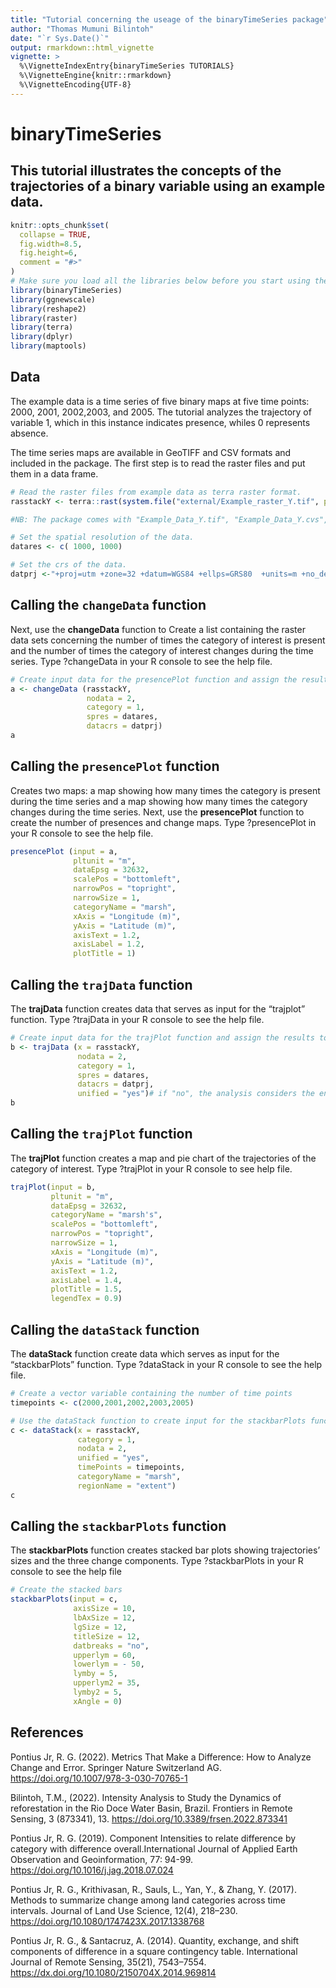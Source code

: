 ```yaml
---
title: "Tutorial concerning the useage of the binaryTimeSeries package"
author: "Thomas Mumuni Bilintoh"
date: "`r Sys.Date()`"
output: rmarkdown::html_vignette
vignette: >
  %\VignetteIndexEntry{binaryTimeSeries TUTORIALS}
  %\VignetteEngine{knitr::rmarkdown}
  %\VignetteEncoding{UTF-8}
---
```


# binaryTimeSeries

## This tutorial illustrates the concepts of the trajectories of a binary variable using an example data.

```r
knitr::opts_chunk$set(
  collapse = TRUE,
  fig.width=8.5, 
  fig.height=6,
  comment = "#>"
)
# Make sure you load all the libraries below before you start using the package.
library(binaryTimeSeries)
library(ggnewscale)
library(reshape2)
library(raster)
library(terra)
library(dplyr)
library(maptools) 
```

## Data
The example data is a time series of five binary maps at five time points: 2000, 2001, 2002,2003, and 2005.
The tutorial analyzes the trajectory of variable 1, which in this instance indicates presence, whiles 0 represents absence.

The time series maps are available in GeoTIFF and CSV formats and included in the package. 
The first step is to read the raster files and put them in a data frame.

```r
# Read the raster files from example data as terra raster format.
rasstackY <- terra::rast(system.file("external/Example_raster_Y.tif", package="binaryTimeSeries"))

#NB: The package comes with "Example_Data_Y.tif", "Example_Data_Y.cvs", "Example_raster_X.tif", and "Example_Data_X.cvs."

# Set the spatial resolution of the data. 
datares <- c( 1000, 1000)

# Set the crs of the data.
datprj <-"+proj=utm +zone=32 +datum=WGS84 +ellps=GRS80  +units=m +no_defs"

```

## Calling the `changeData` function

Next, use the **changeData** function to Create a list containing the raster data sets 
concerning the number of times the category of interest is present and the number of times
the category of interest changes during the time series.
Type ?changeData in your R console to see the help file.
```r

# Create input data for the presencePlot function and assign the results to a variable, e.g., "a."
a <- changeData (rasstackY,
                 nodata = 2,
                 category = 1,
                 spres = datares,
                 datacrs = datprj)
a
```

## Calling the `presencePlot` function

Creates two maps: a map showing how many times the category is present during the time series and
a map showing how many times the category changes during the time series.
Next, use the **presencePlot** function to create the number of presences and change maps.
Type ?presencePlot in your R console to see the help file.
```r
presencePlot (input = a,
              pltunit = "m",
              dataEpsg = 32632,
              scalePos = "bottomleft",
              narrowPos = "topright",
              narrowSize = 1,
              categoryName = "marsh",
              xAxis = "Longitude (m)",
              yAxis = "Latitude (m)",
              axisText = 1.2,
              axisLabel = 1.2,
              plotTitle = 1)

```

## Calling the `trajData` function

The **trajData** function creates data that serves as input for the "trajplot" function.
Type ?trajData in your R console to see the help file.
```r
# Create input data for the trajPlot function and assign the results to a variable, e.g., "b."
b <- trajData (x = rasstackY,
               nodata = 2,
               category = 1,
               spres = datares,
               datacrs = datprj,
               unified = "yes")# if "no", the analysis considers the entire study region.
b
```

## Calling the `trajPlot` function

The **trajPlot** function creates a map and pie chart of the trajectories of the category of interest.
Type ?trajPlot in your R console to see help file.
```r
trajPlot(input = b,
         pltunit = "m",
         dataEpsg = 32632,
         categoryName = "marsh's",
         scalePos = "bottomleft",
         narrowPos = "topright",
         narrowSize = 1,
         xAxis = "Longitude (m)",
         yAxis = "Latitude (m)",
         axisText = 1.2,
         axisLabel = 1.4,
         plotTitle = 1.5,
         legendTex = 0.9)
```

## Calling the `dataStack` function

The **dataStack** function create data which serves as input for the "stackbarPlots" function.
Type ?dataStack in your R console to see the help file.
```r
# Create a vector variable containing the number of time points
timepoints <- c(2000,2001,2002,2003,2005)

# Use the dataStack function to create input for the stackbarPlots function.
c <- dataStack(x = rasstackY,
               category = 1,
               nodata = 2,
               unified = "yes",
               timePoints = timepoints,
               categoryName = "marsh",
               regionName = "extent")
c
```

## Calling the `stackbarPlots` function

The **stackbarPlots** function creates stacked bar plots showing trajectories' sizes and the three change components.
Type ?stackbarPlots in your R console to see the help file
```r
# Create the stacked bars 
stackbarPlots(input = c,
              axisSize = 10,
              lbAxSize = 12,
              lgSize = 12,
              titleSize = 12,
              datbreaks = "no",
              upperlym = 60,
              lowerlym = - 50,
              lymby = 5,
              upperlym2 = 35,
              lymby2 = 5,
              xAngle = 0)
```

## References
Pontius Jr, R. G. (2022). Metrics That Make a Difference: How to Analyze Change and Error. Springer Nature Switzerland AG.
<https://doi.org/10.1007/978-3-030-70765-1>

Bilintoh, T.M., (2022). Intensity Analysis to Study the Dynamics of reforestation in the Rio Doce Water Basin, Brazil. Frontiers in Remote Sensing,  3 (873341), 13. <https://doi.org/10.3389/frsen.2022.873341> 

Pontius Jr, R. G. (2019). Component Intensities to relate difference by category with difference overall.International Journal of Applied Earth Observation and Geoinformation, 77: 94-99. <https://doi.org/10.1016/j.jag.2018.07.024>

Pontius Jr, R. G., Krithivasan, R., Sauls, L., Yan, Y., & Zhang, Y. (2017). Methods to summarize change among land
categories across time intervals. Journal of Land Use Science, 12(4), 218–230. <https://doi.org/10.1080/1747423X.2017.1338768>

Pontius Jr, R. G., & Santacruz, A. (2014). Quantity, exchange, and shift components of difference in a square contingency table. International Journal of Remote Sensing, 35(21), 7543–7554. <https://dx.doi.org/10.1080/2150704X.2014.969814>
